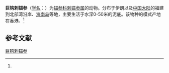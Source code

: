 {{Speciesbox
| name = 巨钩刺锚参
| status = 
| status_system = 
| image = 
| genus = Protankyra
| species = magnihamula
| authority = (Heding, 1928)<ref name='id12750'>{{cite web| url =http://www.bioinfo.cn/db05/BjdwSpecies.php?action=view&id=12750| title =巨钩刺锚参| work =《中国动物物种编目数据库》| publisher =中国科学院微生物研究所| author =中国科学院动物研究所| accessdate =2009-04-28| deadurl =yes| archiveurl =https://web.archive.org/web/20160305060733/http://www.bioinfo.cn/db05/BjdwSpecies.php?action=view&id=12750| archivedate =2016-03-05}}</ref>
}}

'''巨钩刺锚参'''（[[学名|学名]]：{{lang|la|''Protankyra magnihamula''}}）为[[锚参科|锚参科]][[刺锚参属|刺锚参属]]的动物。分布于伊朗以及[[中国大陆|中国大陆]]的福建到北部湾沿岸、[[海南岛|海南岛]]等地，主要生活于水深0-50米的泥底。该物种的模式产地在香港。<ref name='id12750'/>

== 参考文献 ==
{{reflist}}

{{Wikispecies|Protankyra magnihamula}}
{{Taxonbar|from=Q11057962}}

[[Category:刺锚参属|巨钩刺锚参]]


{{海参小作品}}